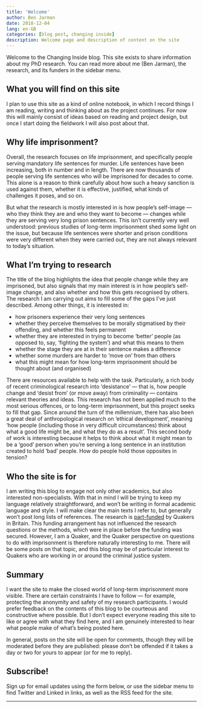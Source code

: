 ```yaml
---
title: 'Welcome'
author: Ben Jarman
date: 2018-12-04
lang: en-GB
categories: [blog post, changing inside]
description: Welcome page and description of content on the site
---
```


Welcome to the Changing Inside blog. This site exists to share information about my PhD research. You can read more about me (Ben Jarman), the research, and its funders in the sidebar menu.

## What you will find on this site

I plan to use this site as a kind of online notebook, in which I record things I am reading, writing and thinking about as the project continues. For now this will mainly consist of ideas based on reading and project design, but once I start doing the fieldwork I will also post about that.

## Why life imprisonment?

Overall, the research focuses on life imprisonment, and specifically people serving mandatory life sentences for murder. Life sentences have been increasing, both in number and in length. There are now thousands of people serving life sentences who will be imprisoned for decades to come. This alone is a reason to think carefully about how such a heavy sanction is used against them, whether it is effective, justified, what kinds of challenges it poses, and so on.

But what the research is mostly interested in is how people's self-image --- who they think they are and who they want to become --- changes while they are serving very long prison sentences. This isn't currently very well understood: previous studies of long-term imprisonment shed some light on the issue, but because life sentences were shorter and prison conditions were very different when they were carried out, they are not always relevant to today's situation.

## What I'm trying to research

The title of the blog highlights the idea that people change while they are imprisoned, but also signals that my main interest is in how people's self-image change, and also whether and how this gets recognised by others. The research I am carrying out aims to fill some of the gaps I've just described. Among other things, it is interested in:

-   how prisoners experience their very long sentences
-   whether they perceive themselves to be morally stigmatised by their offending, and whether this feels permanent
-   whether they are interested in trying to become 'better' people (as opposed to, say, 'fighting the system') and what this means to them
-   whether the stage they are at in their sentence makes a difference
-   whether some murders are harder to 'move on' from than others
-   what this might mean for how long-term imprisonment should be thought about (and organised)

There are resources available to help with the task. Particularly, a rich body of recent criminological research into 'desistance' --- that is, how people change and 'desist from' (or move away) from criminality --- contains relevant theories and ideas. This research has not been applied much to the most serious offences, or to long-term imprisonment, but this project seeks to fill that gap. Since around the turn of the millennium, there has also been a great deal of anthropological research on 'ethical development', meaning 'how people (including those in very difficult circumstances) think about what a good life might be, and what they do as a result'. This second body of work is interesting because it helps to think about what it might mean to be a 'good' person when you're serving a long sentence in an institution created to hold 'bad' people. How do people hold those opposites in tension?

## Who the site is for

I am writing this blog to engage not only other academics, but also interested non-specialists. With that in mind I will be trying to keep my language relatively straightforward, and won't be writing in formal academic language and style. I will make clear the main texts I refer to, but generally won't post long lists of references. The research is [part-funded](https://changinginside.co.uk/about-the-funders/) by Quakers in Britain. This funding arrangement has not influenced the research questions or the methods, which were in place before the funding was secured. However, I am a Quaker, and the Quaker perspective on questions to do with imprisonment is therefore naturally interesting to me. There will be some posts on that topic, and this blog may be of particular interest to Quakers who are working in or around the criminal justice system.

## Summary

I want the site to make the closed world of long-term imprisonment more visible. There are certain constraints I have to follow --- for example, protecting the anonymity and safety of my research participants. I would prefer feedback on the contents of this blog to be courteous and constructive where possible. But I don't expect everyone reading this site to like or agree with what they find here, and I am genuinely interested to hear what people make of what's being posted here.

In general, posts on the site will be open for comments, though they will be moderated before they are published: please don't be offended if it takes a day or two for yours to appear (or for me to reply).

## Subscribe!

Sign up for email updates using the form below, or use the sidebar menu to find Twitter and Linked in links, as well as the RSS feed for the site.

------------------------------------------------------------------------

